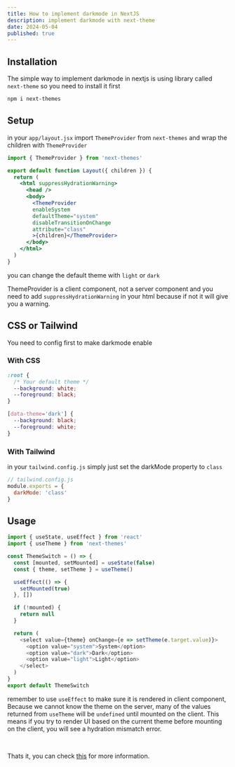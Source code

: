 ```yaml
---
title: How to implement darkmode in NextJS
description: implement darkmode with next-theme 
date: 2024-05-04
published: true
---
```


## Installation

The simple way to implement darkmode in nextjs is using library called `next-theme` so you need to install it first <br/>

```bash
npm i next-themes
```

## Setup

in your `app/layout.jsx` import `ThemeProvider` from `next-themes` and wrap the children with `ThemeProvider`

```jsx
import { ThemeProvider } from 'next-themes'

export default function Layout({ children }) {
  return (
    <html suppressHydrationWarning>
      <head />
      <body>
        <ThemeProvider 
        enableSystem
        defaultTheme="system"
        disableTransitionOnChange
        attribute="class"
        >{children}</ThemeProvider>
      </body>
    </html>
  )
}
```

you can change the default theme with `light` or `dark`


ThemeProvider is a client component, not a server component and you need to add `suppressHydrationWarning` in your html because if not it will give you a warning.

## CSS or Tailwind
You need to config first to make darkmode enable

### With CSS

```css
:root {
  /* Your default theme */
  --background: white;
  --foreground: black;
}

[data-theme='dark'] {
  --background: black;
  --foreground: white;
}
```

### With Tailwind 

in your `tailwind.config.js` simply just set the darkMode property to `class`
```js
// tailwind.config.js
module.exports = {
  darkMode: 'class'
}
```

## Usage


```js
import { useState, useEffect } from 'react'
import { useTheme } from 'next-themes'

const ThemeSwitch = () => {
  const [mounted, setMounted] = useState(false)
  const { theme, setTheme } = useTheme()

  useEffect(() => {
    setMounted(true)
  }, [])

  if (!mounted) {
    return null
  }

  return (
    <select value={theme} onChange={e => setTheme(e.target.value)}>
      <option value="system">System</option>
      <option value="dark">Dark</option>
      <option value="light">Light</option>
    </select>
  )
}
export default ThemeSwitch
```

remember to use `useEffect` to make sure it is rendered in client component, Because we cannot know the theme on the server, many of the values returned from `useTheme` will be `undefined` until mounted on the client. This means if you try to render UI based on the current theme before mounting on the client, you will see a hydration mismatch error.

<br/>

Thats it, you can check [this](https://github.com/pacocoursey/next-themes) for more information.
